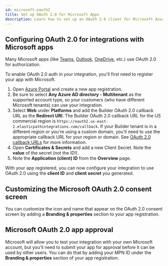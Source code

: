 ```yaml
---
id: microsoft-oauth2
title: Set up OAuth 2.0 for Microsoft Apps
description: Learn how to set up an OAuth 2.0 client for Microsoft Azure-based apps
---
```


## Configuring OAuth 2.0 for integrations with Microsoft apps

Many Microsoft apps (like [Teams](/self-managed/composer/builder/builder-components/ms-teams.mdx), [Outlook](/self-managed/composer/builder/builder-components/ms-outlook.mdx), [OneDrive](/self-managed/composer/builder/builder-components/ms-onedrive.mdx), etc.) use OAuth 2.0 for authorization.

To enable OAuth 2.0 auth in your integration, you'll first need to register your app with Microsoft.

1. Open [Azure Portal](https://portal.azure.com/) and create a new app registration.
1. Be sure to select **Any Azure AD directory - Multitenant** as the supported account type, so your customers (who have different Microsoft tenants) can use your integration.
1. Select **Web** under **Platforms** and add the Builder OAuth 2.0 callback URL as the **Redirect URI**. The Builder OAuth 2.0 callback URL for the US commercial region is `https://oauth2.us-east-2.elasticpathintegrations.com/callback`.
   If your Builder tenant is in a different region or you're using a custom domain, you'll need to use the appropriate callback URL for your region or domain. See [OAuth 2.0 callback URLs](/self-managed/composer/builder/connections.mdx#creating-an-oauth-20-app-in-a-third-party-service) for more information.
1. Open **Certificates & Secrets** and add a new Client Secret.
   Note the **value** of the secret (not the ID!).
1. Note the **Application (client) ID** from the **Overview** page.

With your app registered, you can now configure your integration to use OAuth 2.0 using the **client ID** and **client secret** you generated.

## Customizing the Microsoft OAuth 2.0 consent screen

You can customize the icon and name that appear on the OAuth 2.0 consent screen by adding a **Branding & properties** section to your app registration.

## Microsoft OAuth 2.0 app approval

Microsoft will allow you to test your integration with your own Microsoft account, but you'll need to submit your app for approval before it can be used by other users.
You can do that by adding your MPN ID under the **Branding & properties** section of your app registration.
